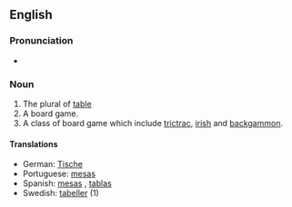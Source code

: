 ==English==

===Pronunciation===
*{{audio|en-us-tables.ogg|Audio (US)}}

===Noun===
#The plural of [[table]]
#A board game.
#A class of board game which include [[trictrac]], [[irish]] and [[backgammon]].

====Translations====
*German: [[Tische]]
*Portuguese: [[mesas]]
*Spanish: [[mesas#Spanish|mesas]] , [[tablas]]
*Swedish: [[tabeller]] (1)